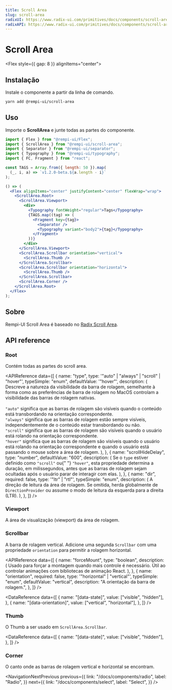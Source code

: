 ```yaml
---
title: Scroll Area
slug: scroll-area
radixUI: https://www.radix-ui.com/primitives/docs/components/scroll-area
radixAPI: https://www.radix-ui.com/primitives/docs/components/scroll-area#api-reference
---
```


# Scroll Area

<Description text="Aprimora a funcionalidade de rolagem nativa para estilização personalizada compatível com vários navegadores." />

<Flex style={{ gap: 8 }} alignItems="center">
  <RadixUI href="https://www.radix-ui.com/primitives/docs/components/scroll-area" />
  <RadixAPI href="https://www.radix-ui.com/primitives/docs/components/scroll-area#api-reference" />
  <SelectVersion />
</Flex>

<PreviewComponent name="scroll-area" />

## Instalação

Instale o componente a partir da linha de comando.

```bash
yarn add @rempi-ui/scroll-area
```

## Uso

Importe o <strong>ScrollArea</strong> e junte todas as partes do componente.

```jsx
import { Flex } from "@rempi-ui/Flex";
import { ScrollArea } from "@rempi-ui/scroll-area";
import { Separator } from "@rempi-ui/separator";
import { Typography } from "@rempi-ui/typography";
import { FC, Fragment } from "react";

const TAGS = Array.from({ length: 50 }).map(
  (_, i, a) => `v1.2.0-beta.${a.length - i}`
);

() => (
  <Flex alignItems="center" justifyContent="center" flexWrap="wrap">
    <ScrollArea.Root>
      <ScrollArea.Viewport>
        <div>
          <Typography fontWeight="regular">Tags</Typography>
          {TAGS.map((tag) => (
            <Fragment key={tag}>
              <Separator />
              <Typography variant="body2">{tag}</Typography>
            </Fragment>
          ))}
        </div>
      </ScrollArea.Viewport>
      <ScrollArea.Scrollbar orientation="vertical">
        <ScrollArea.Thumb />
      </ScrollArea.Scrollbar>
      <ScrollArea.Scrollbar orientation="horizontal">
        <ScrollArea.Thumb />
      </ScrollArea.Scrollbar>
      <ScrollArea.Corner />
    </ScrollArea.Root>
  </Flex>
);
```

## Sobre

Rempi-UI Scroll Area é baseado no [Radix Scroll Area](https://www.radix-ui.com/primitives/docs/components/scroll-area).

## API reference

### Root

Contém todas as partes do scroll area.

<MoreInfo
  componentName="Radix Scroll Area Root"
  componentLink="https://www.radix-ui.com/primitives/docs/components/scroll-area#root"
/>

<APIReference
  data={[
    {
      name: "type",
      type: '"auto" | "always" | "scroll" | "hover"',
      typeSimple: "enum",
      defaultValue: '"hover"',
      description: (
        <span>
          Descreve a natureza da visibilidade da barra de rolagem, semelhante à
          forma como as preferências de barra de rolagem no MacOS controlam a
          visibilidade das barras de rolagem nativas.
          <br />
          <br />
          <code>"auto"</code> significa que as barras de rolagem são visíveis quando
          o conteúdo está transbordando na orientação correspondente.
          <br />
          <code>"always"</code> significa que as barras de rolagem estão sempre visíveis,
          independentemente de o conteúdo estar transbordando ou não.
          <br />
          <code>"scroll"</code> significa que as barras de rolagem são visíveis quando
          o usuário está rolando na orientação correspondente.
          <br />
          <code>"hover"</code> significa que as barras de rolagem são visíveis quando
          o usuário está rolando na orientação correspondente e quando o usuário
          está passando o mouse sobre a área de rolagem.
        </span>
      ),
    },
    {
      name: "scrollHideDelay",
      type: "number",
      defaultValue: "600",
      description: (
        <span>
          Se o <code>type</code> estiver definido como <code>"scroll"</code> ou{" "}
          <code>"hover"</code>, esta propriedade determina a duração, em
          milissegundos, antes que as barras de rolagem sejam ocultadas após o
          usuário parar de interagir com elas.
        </span>
      ),
    },
    {
      name: "dir",
      required: false,
      type: '"ltr" | "rtl"',
      typeSimple: "enum",
      description: (
        <span>
          A direção de leitura da área de rolagem. Se omitida, herda globalmente
          de <code>DirectionProvider</code> ou assume o modo de leitura da
          esquerda para a direita (LTR).
        </span>
      ),
    },
  ]}
/>

### Viewport

A área de visualização (viewport) da área de rolagem.

<MoreInfo
  componentName="Radix Scroll Area Viewport"
  componentLink="https://www.radix-ui.com/primitives/docs/components/scroll-area#viewport"
/>

### Scrollbar

<MoreInfo
  componentName="Radix Scroll Area Scrollbar"
  componentLink="https://www.radix-ui.com/primitives/docs/components/scroll-area#scrollbar"
/>

A barra de rolagem vertical. Adicione uma segunda `Scrollbar` com uma propriedade `orientation` para permitir a rolagem horizontal.

<APIReference
  data={[
    {
      name: "forceMount",
      type: "boolean",
      description: (
        <span>
          Usado para forçar a montagem quando mais controle é necessário. Útil
          ao controlar animações com bibliotecas de animação React.
        </span>
      ),
    },
    {
      name: "orientation",
      required: false,
      type: '"horizontal" | "vertical"',
      typeSimple: "enum",
      defaultValue: "vertical",
      description: "A orientação da barra de rolagem.",
    },
  ]}
/>

<DataReference
  data={[
    {
      name: "[data-state]",
      value: ["visible", "hidden"],
    },
    {
      name: "[data-orientation]",
      value: ["vertical", "horizontal"],
    },
  ]}
/>

### Thumb

<MoreInfo
  componentName="Radix Scroll Area Thumb"
  componentLink="https://www.radix-ui.com/primitives/docs/components/scroll-area#thumb"
/>

O Thumb a ser usado em `ScrollArea.Scrollbar`.

<DataReference
  data={[
    {
      name: "[data-state]",
      value: ["visible", "hidden"],
    },
  ]}
/>

### Corner

<MoreInfo
  componentName="Radix Scroll Area corner"
  componentLink="https://www.radix-ui.com/primitives/docs/components/scroll-area#corner"
/>

O canto onde as barras de rolagem vertical e horizontal se encontram.

<NavigationNextPrevious
  previous={{
    link: "/docs/components/radio",
    label: "Radio",
  }}
  next={{
    link: "/docs/components/select",
    label: "Select",
  }}
/>
